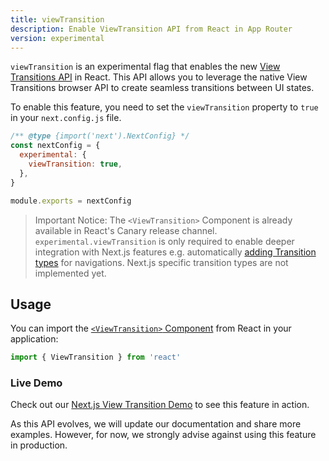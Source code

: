 ```yaml
---
title: viewTransition
description: Enable ViewTransition API from React in App Router
version: experimental
---
```


`viewTransition` is an experimental flag that enables the new [View Transitions API](https://developer.mozilla.org/en-US/docs/Web/API/View_Transition_API) in React. This API allows you to leverage the native View Transitions browser API to create seamless transitions between UI states.

To enable this feature, you need to set the `viewTransition` property to `true` in your `next.config.js` file.

```js filename="next.config.js"
/** @type {import('next').NextConfig} */
const nextConfig = {
  experimental: {
    viewTransition: true,
  },
}

module.exports = nextConfig
```

> Important Notice: The `<ViewTransition>` Component is already available in React's Canary release channel.
> `experimental.viewTransition` is only required to enable deeper integration with Next.js features e.g. automatically
> [adding Transition types](https://react.dev/reference/react/addTransitionType) for navigations. Next.js specific transition types are not implemented yet.

## Usage

You can import the [`<ViewTransition>` Component](https://react.dev/reference/react/ViewTransition) from React in your application:

```jsx
import { ViewTransition } from 'react'
```

### Live Demo

Check out our [Next.js View Transition Demo](https://view-transition-example.vercel.app) to see this feature in action.

As this API evolves, we will update our documentation and share more examples. However, for now, we strongly advise against using this feature in production.
